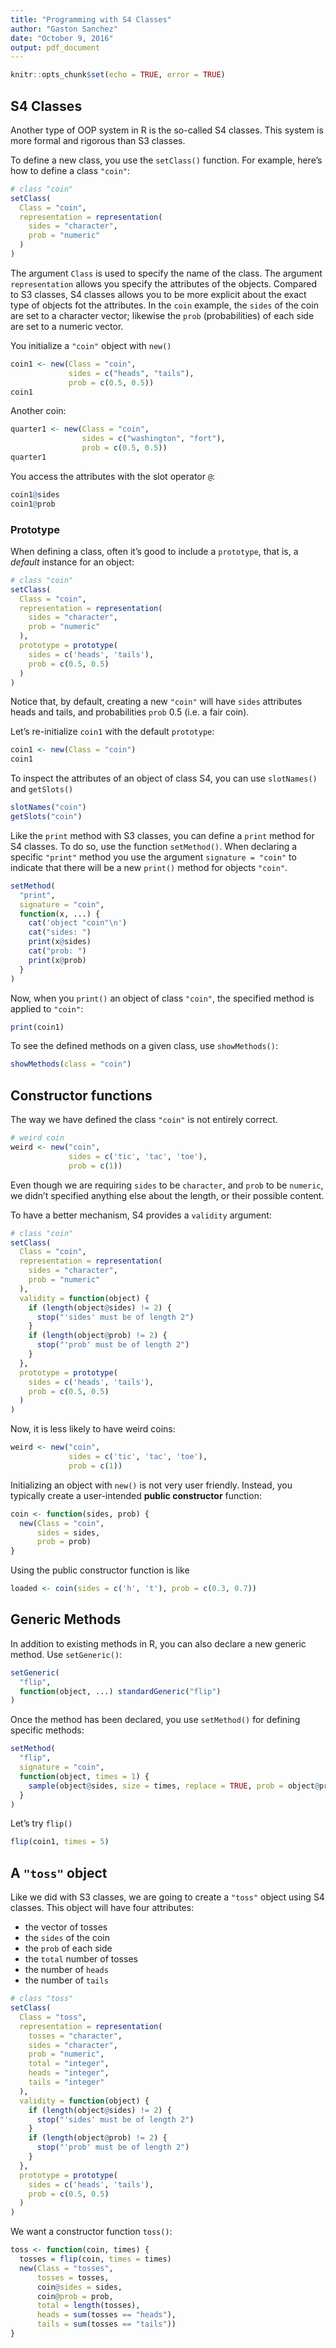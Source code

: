 ```yaml
---
title: "Programming with S4 Classes"
author: "Gaston Sanchez"
date: "October 9, 2016"
output: pdf_document
---
```


```r
knitr::opts_chunk$set(echo = TRUE, error = TRUE)
```

## S4 Classes

Another type of OOP system in R is the so-called S4 classes. This system is
more formal and rigorous than S3 classes.

To define a new class, you use the `setClass()` function. For example, here's
how to define a class `"coin"`:

```r
# class "coin"
setClass(
  Class = "coin",
  representation = representation(
    sides = "character",
    prob = "numeric"
  )
)
```

The argument `Class` is used to specify the name of the class. The argument
`representation` allows you specify the attributes of the objects. Compared
to S3 classes, S4 classes allows you to be more explicit about the exact
type of objects fot the attributes. In the `coin` example, the `sides` of
the coin are set to a character vector; likewise the `prob` (probabilities)
of each side are set to a numeric vector.

You initialize a `"coin"` object with `new()`
```r
coin1 <- new(Class = "coin", 
             sides = c("heads", "tails"), 
             prob = c(0.5, 0.5))
coin1
```

Another coin:
```r
quarter1 <- new(Class = "coin", 
                sides = c("washington", "fort"), 
                prob = c(0.5, 0.5))
quarter1
```

You access the attributes with the slot operator `@`:
```r
coin1@sides
coin1@prob
```


### Prototype

When defining a class, often it's good to include a `prototype`, that is, a
_default_ instance for an object:
```r
# class "coin"
setClass(
  Class = "coin",
  representation = representation(
    sides = "character",
    prob = "numeric"
  ),
  prototype = prototype(
    sides = c('heads', 'tails'),
    prob = c(0.5, 0.5)
  )
)
```
Notice that, by default, creating a new `"coin"` will have `sides` attributes
heads and tails, and probabilities `prob` 0.5 (i.e. a fair coin).

Let's re-initialize `coin1` with the default `prototype`:
```r
coin1 <- new(Class = "coin")
coin1
```

To inspect the attributes of an object of class S4, you can use `slotNames()` 
and `getSlots()`
```r
slotNames("coin")
getSlots("coin")
```

Like the `print` method with S3 classes, you can define a `print` method for
S4 classes. To do so, use the function `setMethod()`. When declaring a specific 
`"print"` method you use the argument `signature = "coin"` to indicate that
there will be a new `print()` method for objects `"coin"`.
```r
setMethod(
  "print",
  signature = "coin", 
  function(x, ...) {
    cat('object "coin"\n')
    cat("sides: ")
    print(x@sides)
    cat("prob: ")
    print(x@prob)
  }
)
```

Now, when you `print()` an object of class `"coin"`, the specified method
is applied to `"coin"`:
```r
print(coin1)
```

To see the defined methods on a given class, use `showMethods()`:
```r
showMethods(class = "coin")
```


## Constructor functions

The way we have defined the class `"coin"` is not entirely correct.
```r
# weird coin
weird <- new("coin", 
             sides = c('tic', 'tac', 'toe'),
             prob = c(1))
```

Even though we are requiring `sides` to be `character`, and `prob` to be 
`numeric`, we didn't specified anything else about the length, or their 
possible content.

To have a better mechanism, S4 provides a `validity` argument:
```r
# class "coin"
setClass(
  Class = "coin",
  representation = representation(
    sides = "character",
    prob = "numeric"
  ),
  validity = function(object) {
    if (length(object@sides) != 2) {
      stop("'sides' must be of length 2")
    }
    if (length(object@prob) != 2) {
      stop("'prob' must be of length 2")
    }
  },
  prototype = prototype(
    sides = c('heads', 'tails'),
    prob = c(0.5, 0.5)
  )
)
```

Now, it is less likely to have weird coins:
```r
weird <- new("coin", 
             sides = c('tic', 'tac', 'toe'),
             prob = c(1))
```


Initializing an object with `new()` is not very user friendly. Instead, you
typically create a user-intended __public constructor__ function:
```r
coin <- function(sides, prob) {
  new(Class = "coin",
      sides = sides,
      prob = prob)
}
```

Using the public constructor function is like 
```r
loaded <- coin(sides = c('h', 't'), prob = c(0.3, 0.7))
```


## Generic Methods

In addition to existing methods in R, you can also declare a new generic method.
Use `setGeneric()`:
```r
setGeneric(
  "flip",
  function(object, ...) standardGeneric("flip")
)
```

Once the method has been declared, you use `setMethod()` for defining specific
methods:
```r
setMethod(
  "flip", 
  signature = "coin",
  function(object, times = 1) {
    sample(object@sides, size = times, replace = TRUE, prob = object@prob)
  }
)
```

Let's try `flip()`
```r
flip(coin1, times = 5)
```


## A `"toss"` object

Like we did with S3 classes, we are going to create a `"toss"` object using
S4 classes. This object will have four attributes:

- the vector of tosses
- the `sides` of the coin
- the `prob` of each side
- the `total` number of tosses
- the number of `heads`
- the number of `tails`

```r
# class "toss"
setClass(
  Class = "toss",
  representation = representation(
    tosses = "character",
    sides = "character",
    prob = "numeric",
    total = "integer",
    heads = "integer",
    tails = "integer"
  ),
  validity = function(object) {
    if (length(object@sides) != 2) {
      stop("'sides' must be of length 2")
    }
    if (length(object@prob) != 2) {
      stop("'prob' must be of length 2")
    }
  },
  prototype = prototype(
    sides = c('heads', 'tails'),
    prob = c(0.5, 0.5)
  )
)
```


We want a constructor function `toss()`:
```r
toss <- function(coin, times) {
  tosses = flip(coin, times = times)
  new(Class = "tosses",
      tosses = tosses,
      coin@sides = sides,
      coin@prob = prob,
      total = length(tosses),
      heads = sum(tosses == "heads"),
      tails = sum(tosses == "tails"))
}
```


